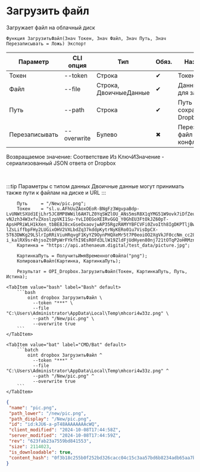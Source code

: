 ﻿---
sidebar_position: 4
---


# Загрузить файл
 Загружает файл на облачный диск



`Функция ЗагрузитьФайл(Знач Токен, Знач Файл, Знач Путь, Знач Перезаписывать = Ложь) Экспорт`

  | Параметр | CLI опция | Тип | Обяз. | Назначение |
  |-|-|-|-|-|
  | Токен | --token | Строка | &#x2714; | Токен |
  | Файл | --file | Строка, ДвоичныеДанные | &#x2714; | Данные файл для загрузки |
  | Путь | --path | Строка | &#x2714; | Путь сохранения на Dropbox |
  | Перезаписывать | --overwrite | Булево | &#x2716; | Перезаписывать файл при конфликте путей |

  
  Возвращаемое значение:   Соответствие Из КлючИЗначение - сериализованный JSON ответа от Dropbox

<br/>

:::tip
Параметры с типом данных Двоичные данные могут принимать также пути к файлам на диске и URL
:::
<br/>



```bsl title="Пример использования для 1С:Предприятие/OneScript"
    Путь     = "/New/pic.png";
    Токен    = "sl.u.AFhUuZAoxOEoR-BNgFz3WgvpaBdp-LvUNWtSXUd1EjLhr5JC8MP8WWil6AH7LZ0YqSWZlOU_ANs5msR8X1qYMG51W9ovk7iDfZeu87zgS_6TXXHSiG5VIzwSEuZq58vMCIgI-vNJzh34W3xfvZXoslzpVKI1Su-YvLI0EGoXEIRvGGQ_Y0GhEU3FtOkJZ60pT-ApsHPRiWLH1kXen_tbBE8J8cxGseOxaovjwAP35RgzRAMYYBFCVFi0ZvoIth8IgDKPTljBwrRq3MtB2D0m9adjWyqPWMFfyJT4Emt7YMX3slfS6jczuIerjUDFAMHhmMsaoQtsABPE9FQ_rA4rUDEy4u_aXxkpgPma443t1AzPLgRZLdhI_dLWSEpYifltZ405YAKo4wHLUWdb6ptTZ8b-lZsLiffbpFHy2LUGixOHV2VXLbdZq37kddpKytrNyKERo01u7VisDpCX-5T63DWKg29LSlrIpRRiViuHRqvgF1KyYZ9OynPHQXeMr5t7P0eoiOO2XgVkJF0ccNm_cc28a4ExwSEiv6dniosf5BR0E2H83i97EwIzileWHy5ErcaV7eiINcrJYQGZje1i-i_kalRX9sr4hjsoZt0PpWrFYkfhI9EsR0Fd3LlW19ZldFjUdHyen80nj721tOTqP2oHRMznEZC1HRzCyk_pidlME2VUJ9VVcRRzvrbHxpCHQDMwA7s4rpnskCPa91mznWFI_PW1j3H...";
    Картинка = "https://api.athenaeum.digital/test_data/picture.jpg";

    КартинкаПуть = ПолучитьИмяВременногоФайла("png");
    КопироватьФайл(Картинка, КартинкаПуть);

    Результат = OPI_Dropbox.ЗагрузитьФайл(Токен, КартинкаПуть, Путь, Истина);
```
    

 <Tabs>
  
    <TabItem value="bash" label="Bash" default>
        ```bash
            oint dropbox ЗагрузитьФайл \
              --token "***" \
              --file "C:\Users\Administrator\AppData\Local\Temp\mhcori4w33z.png" \
              --path "/New/pic.png" \
              --overwrite true
        ```
    </TabItem>
  
    <TabItem value="bat" label="CMD/Bat" default>
        ```batch
            oint dropbox ЗагрузитьФайл ^
              --token "***" ^
              --file "C:\Users\Administrator\AppData\Local\Temp\mhcori4w33z.png" ^
              --path "/New/pic.png" ^
              --overwrite true
        ```
    </TabItem>
</Tabs>


```json title="Результат"
{
 "name": "pic.png",
 "path_lower": "/new/pic.png",
 "path_display": "/New/pic.png",
 "id": "id:kJU6-a-pT48AAAAAAAAcWQ",
 "client_modified": "2024-10-08T17:44:58Z",
 "server_modified": "2024-10-08T17:44:59Z",
 "rev": "623fab23a7559bd841553",
 "size": 2114023,
 "is_downloadable": true,
 "content_hash": "0f3b18c255b0f252bd326cacc04c15c3aa57bd6b8234adb65aa7bb2987a65492"
}
```
